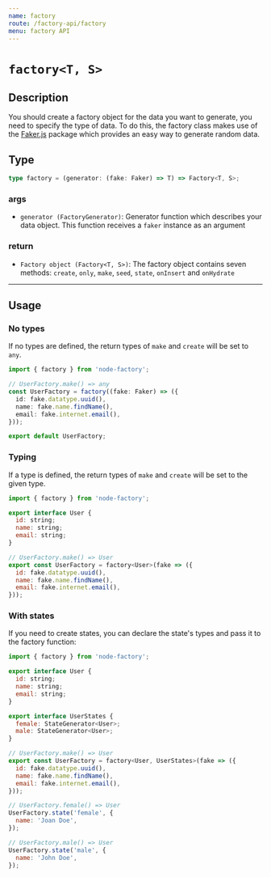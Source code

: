 ```yaml
---
name: factory
route: /factory-api/factory
menu: factory API
---
```



# `factory<T, S>`

## Description

You should create a factory object for the data you want to generate, you need to specify the type of data. To do this, the
factory class makes use of the [Faker.js](https://github.com/marak/Faker.js/) package which provides an easy way to generate random data.

## Type

```typescript
type factory = (generator: (fake: Faker) => T) => Factory<T, S>;
```

### args

- `generator `<Link to="/types#factorygenerator">`(FactoryGenerator)`</Link>: Generator function which describes your data object. This function receives a `faker` instance as an argument

### return

- `Factory object `<Link to="/types#factory">`(Factory<T, S>)`</Link>: The factory object contains seven methods: <Link to="/api/create">`create`</Link>, <Link to="/api/only">`only`</Link>, <Link to="/api/make">`make`</Link>, <Link to="/api/seed">`seed`</Link>, <Link to="/api/state">`state`</Link>, <Link to="/api/on-insert">`onInsert`</Link> and <Link to="/api/on-hydrate">`onHydrate`</Link>

<hr style={{ marginTop: '2rem', marginBottom: '2rem', opacity: '0.2' }} />

## Usage

### No types

If no types are defined, the return types of `make` and `create` will be set to `any`.

```typescript
import { factory } from 'node-factory';

// UserFactory.make() => any
const UserFactory = factory((fake: Faker) => ({
  id: fake.datatype.uuid(),
  name: fake.name.findName(),
  email: fake.internet.email(),
}));

export default UserFactory;
```

### Typing

If a type is defined, the return types of `make` and `create` will be set to the given type.

```js
import { factory } from 'node-factory';

export interface User {
  id: string;
  name: string;
  email: string;
}

// UserFactory.make() => User
export const UserFactory = factory<User>(fake => ({
  id: fake.datatype.uuid(),
  name: fake.name.findName(),
  email: fake.internet.email(),
}));
```

### With states

If you need to create states, you can declare the state's types and pass it to the factory function:

```js
import { factory } from 'node-factory';

export interface User {
  id: string;
  name: string;
  email: string;
}

export interface UserStates {
  female: StateGenerator<User>;
  male: StateGenerator<User>;
}

// UserFactory.make() => User
export const UserFactory = factory<User, UserStates>(fake => ({
  id: fake.datatype.uuid(),
  name: fake.name.findName(),
  email: fake.internet.email(),
}));

// UserFactory.female() => User
UserFactory.state('female', {
  name: 'Joan Doe',
});

// UserFactory.male() => User
UserFactory.state('male', {
  name: 'John Doe',
});
```
